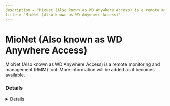 ```yaml
---
description = "MioNet (Also known as WD Anywhere Access) is a remote monitoring and management (RMM) tool. More information will be added as it becomes available."
title = "MioNet (Also known as WD Anywhere Access)"
---
```




# MioNet (Also known as WD Anywhere Access)

MioNet (Also known as WD Anywhere Access) is a remote monitoring and management (RMM) tool. More information will be added as it becomes available.

### Details
<Details author={""}
         category={""}
         created={""}
         website={""}
         lastModified={""}
         privileges={""}
         free={ false }
         verification={ false }
/>

#### Installation Paths
<Card code={ ["mionet.exe", "mionetmanager.exe"] }/>





### Forensic Artifacts








### Detections
- Detects potential processes activity of MioNet (Also known as WD Anywhere Access) RMM tool
  - [Sigma Rule](https://github.com/magicsword-io/LOLRMM/blob/main/detections/sigma/mionet__also_known_as_wd_anywhere_access__processes_sigma.yml)


